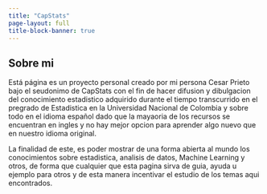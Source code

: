 ```yaml
---
title: "CapStats"
page-layout: full
title-block-banner: true
---
```




## Sobre mi

Está página es un proyecto personal creado por mi persona Cesar Prieto bajo el seudonimo de CapStats con el fin de hacer difusion y dibulgacion del conocimiento estadistico adquirido durante el tiempo transcurrido en el pregrado de Estadistica en la Universidad Nacional de Colombia y sobre todo en el idioma español dado que la mayaoria de los recursos se encuentran en ingles y no hay mejor opcion para aprender algo nuevo que en nuestro idioma original.

La finalidad de este, es poder mostrar de una forma abierta al mundo los conocimientos sobre estadistica, analisis de datos, Machine Learning y otros, de forma que cualquier que esta pagina sirva de guia, ayuda u ejemplo para otros y de esta manera incentivar el estudio de los temas aqui encontrados.

